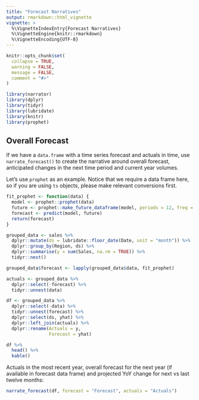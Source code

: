 ```yaml
---
title: "Forecast Narratives"
output: rmarkdown::html_vignette
vignette: >
  %\VignetteIndexEntry{Forecast Narratives}
  %\VignetteEngine{knitr::rmarkdown}
  %\VignetteEncoding{UTF-8}
---
```


```r
knitr::opts_chunk$set(
  collapse = TRUE,
  warning = FALSE,
  message = FALSE,
  comment = "#>"
)
```

```r
library(narrator)
library(dplyr)
library(tidyr)
library(lubridate)
library(knitr)
library(prophet)
```


## Overall Forecast

If we have a `data.frame` with a time series forecast and actuals in time, use `narrate_forecast()` to create the narrative around overall forecast, anticipated changes in the next time period and current year volumes.

Let's use `prophet` as an example. Notice that we require a data frame here, so if you are using `ts` objects, please make relevant conversions first.

```r
fit_prophet <- function(data) {
  model <- prophet::prophet(data)
  future <- prophet::make_future_dataframe(model, periods = 12, freq = "month")
  forecast <- predict(model, future)
  return(forecast)
}

grouped_data <- sales %>%
  dplyr::mutate(ds = lubridate::floor_date(Date, unit = "month")) %>%
  dplyr::group_by(Region, ds) %>%
  dplyr::summarise(y = sum(Sales, na.rm = TRUE)) %>%
  tidyr::nest()

grouped_data$forecast <- lapply(grouped_data$data, fit_prophet)

actuals <- grouped_data %>%
  dplyr::select(-forecast) %>%
  tidyr::unnest(data)

df <- grouped_data %>%
  dplyr::select(-data) %>%
  tidyr::unnest(forecast) %>%
  dplyr::select(ds, yhat) %>%
  dplyr::left_join(actuals) %>%
  dplyr::rename(Actuals = y,
                Forecast = yhat)
```


```r
df %>%
  head() %>%
  kable()
```

Actuals in the most recent year, overall forecast for the next year (if available in forecast data frame) and projected YoY change for next vs last twelve months:
```r
narrate_forecast(df, forecast = "Forecast", actuals = "Actuals")
```

